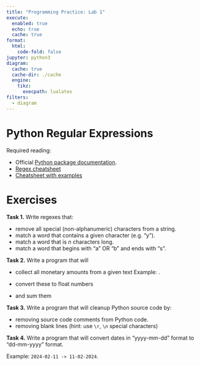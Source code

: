 ```yaml
---
title: "Programming Practice: Lab 1"
execute:
  enabled: true
  echo: true
  cache: true
format:
  html:
    code-fold: false
jupyter: python3
diagram:
  cache: true
  cache-dir: ./cache
  engine:
    tikz:
      execpath: lualatex
filters:
  - diagram
---
```


# Python Regular Expressions

 Required reading: 

- Official [Python package documentation](https://docs.python.org/3/howto/regex.html).
- [Regex cheatsheet](https://www.debuggex.com/cheatsheet/regex/python)
- [Cheatsheet with examples](https://images.datacamp.com/image/upload/v1665049611/Marketing/Blog/Regular_Expressions_Cheat_Sheet.pdf)

# Exercises
**Task 1.** Write regexes that:

- remove all special (non-alphanumeric) characters from a string.
- match a word that contains a given character (e.g. "y").
- match a word that is $n$ characters long.
- match a word that begins with "a" OR "b" and ends with "s".

**Task 2.** Write a program that will 

- collect all monetary amounts from a given text
   Example: \lstinline!"first amount is $123.45, second amount is $400" -> [123.45, 400]!.

- convert these to float numbers
- and sum them

**Task 3.** Write a program that will cleanup Python source code by:

- removing source code comments from Python code.
- removing blank lines (hint: use `\r`, `\n` special characters)

**Task 4.** Write a program that will convert dates in "yyyy-mm-dd"\ format to "dd-mm-yyyy"\ format.

Example: `2024-02-11 -> 11-02-2024`.
